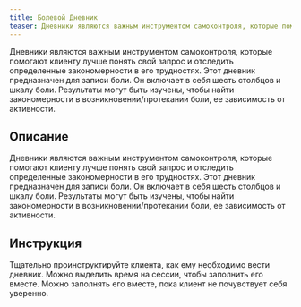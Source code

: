 ```yaml
---
title: Болевой Дневник
teaser: Дневники являются важным инструментом самоконтроля, которые помогают клиенту лучше понять свой запрос и отследить определенные закономерности в его трудностях. Этот дневник предназначен для записи боли. Он включает в себя шесть столбцов и шкалу боли. Результаты могут быть изучены, чтобы найти закономерности в возникновении/протекании боли, ее зависимость от активности.
---
```


Дневники являются важным инструментом самоконтроля, которые помогают клиенту лучше понять свой запрос и отследить определенные закономерности в его трудностях. Этот дневник предназначен для записи боли. Он включает в себя шесть столбцов и шкалу боли. Результаты могут быть изучены, чтобы найти закономерности в возникновении/протекании боли, ее зависимость от активности.

## Описание

Дневники являются важным инструментом самоконтроля, которые помогают
клиенту лучше понять свой запрос и отследить определенные закономерности
в его трудностях. Этот дневник предназначен для записи боли. Он включает
в себя шесть столбцов и шкалу боли. Результаты могут быть изучены, чтобы
найти закономерности в возникновении/протекании боли, ее зависимость от
активности.

## Инструкция

Тщательно проинструктируйте клиента, как ему необходимо вести дневник.
Можно выделить время на сессии, чтобы заполнить его вместе. Можно
заполнять его вместе, пока клиент не почувствует себя уверенно.

